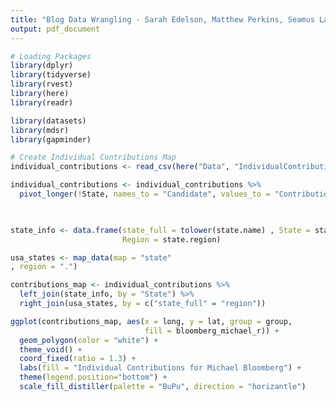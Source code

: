 ```yaml
---
title: "Blog Data Wrangling - Sarah Edelson, Matthew Perkins, Seamus Lawton"
output: pdf_document
---
```


```r
# Loading Packages
library(dplyr)
library(tidyverse)
library(rvest)
library(here)
library(readr)

library(datasets)
library(mdsr)
library(gapminder)
```

```r
# Create Individual Contributions Map
individual_contributions <- read_csv(here("Data", "IndividualContributions.csv"))

individual_contributions <- individual_contributions %>%
  pivot_longer(!State, names_to = "Candidate", values_to = "Contribution")
  


state_info <- data.frame(state_full = tolower(state.name) , State = state.abb,
                         Region = state.region)

usa_states <- map_data(map = "state"
, region = ".")

contributions_map <- individual_contributions %>%
  left_join(state_info, by = "State") %>%
  right_join(usa_states, by = c("state_full" = "region"))

ggplot(contributions_map, aes(x = long, y = lat, group = group,
                              fill = bloomberg_michael_r)) +
  geom_polygon(color = "white") +
  theme_void() +
  coord_fixed(ratio = 1.3) +
  labs(fill = "Individual Contributions for Michael Bloomberg") +
  theme(legend.position="bottom") +
  scale_fill_distiller(palette = "BuPu", direction = "horizantle")



```
